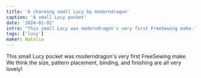 ```yaml
---
title: 'A charming small Lucy by moderndragon'
caption: 'A small Lucy pocket'
date: '2024-01-02'
intro: "This small Lucy was moderndragon's very first FreeSewing make."
tags: ['lucy']
maker: Natalia
---
```


<!-- truncate -->

This small Lucy pocket was moderndragon's very first FreeSewing make. We think the size, pattern placement, binding, and finishing are all very lovely!

